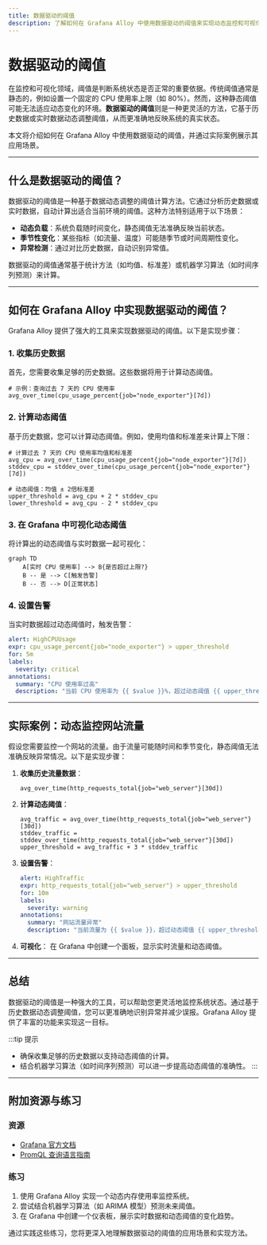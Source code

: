 ```yaml
---
title: 数据驱动的阈值
description: 了解如何在 Grafana Alloy 中使用数据驱动的阈值来实现动态监控和可视化。
---
```


# 数据驱动的阈值

在监控和可视化领域，阈值是判断系统状态是否正常的重要依据。传统阈值通常是静态的，例如设置一个固定的 CPU 使用率上限（如 80%）。然而，这种静态阈值可能无法适应动态变化的环境。**数据驱动的阈值**则是一种更灵活的方法，它基于历史数据或实时数据动态调整阈值，从而更准确地反映系统的真实状态。

本文将介绍如何在 Grafana Alloy 中使用数据驱动的阈值，并通过实际案例展示其应用场景。

---

## 什么是数据驱动的阈值？

数据驱动的阈值是一种基于数据动态调整的阈值计算方法。它通过分析历史数据或实时数据，自动计算出适合当前环境的阈值。这种方法特别适用于以下场景：

- **动态负载**：系统负载随时间变化，静态阈值无法准确反映当前状态。
- **季节性变化**：某些指标（如流量、温度）可能随季节或时间周期性变化。
- **异常检测**：通过对比历史数据，自动识别异常值。

数据驱动的阈值通常基于统计方法（如均值、标准差）或机器学习算法（如时间序列预测）来计算。

---

## 如何在 Grafana Alloy 中实现数据驱动的阈值？

Grafana Alloy 提供了强大的工具来实现数据驱动的阈值。以下是实现步骤：

### 1. 收集历史数据
首先，您需要收集足够的历史数据。这些数据将用于计算动态阈值。

```promql
# 示例：查询过去 7 天的 CPU 使用率
avg_over_time(cpu_usage_percent{job="node_exporter"}[7d])
```

### 2. 计算动态阈值
基于历史数据，您可以计算动态阈值。例如，使用均值和标准差来计算上下限：

```promql
# 计算过去 7 天的 CPU 使用率均值和标准差
avg_cpu = avg_over_time(cpu_usage_percent{job="node_exporter"}[7d])
stddev_cpu = stddev_over_time(cpu_usage_percent{job="node_exporter"}[7d])

# 动态阈值：均值 ± 2倍标准差
upper_threshold = avg_cpu + 2 * stddev_cpu
lower_threshold = avg_cpu - 2 * stddev_cpu
```

### 3. 在 Grafana 中可视化动态阈值
将计算出的动态阈值与实时数据一起可视化：

```mermaid
graph TD
    A[实时 CPU 使用率] --> B{是否超过上限?}
    B -- 是 --> C[触发告警]
    B -- 否 --> D[正常状态]
```

### 4. 设置告警
当实时数据超过动态阈值时，触发告警：

```yaml
alert: HighCPUUsage
expr: cpu_usage_percent{job="node_exporter"} > upper_threshold
for: 5m
labels:
  severity: critical
annotations:
  summary: "CPU 使用率过高"
  description: "当前 CPU 使用率为 {{ $value }}%，超过动态阈值 {{ upper_threshold }}%。"
```

---

## 实际案例：动态监控网站流量

假设您需要监控一个网站的流量。由于流量可能随时间和季节变化，静态阈值无法准确反映异常情况。以下是实现步骤：

1. **收集历史流量数据**：
   ```promql
   avg_over_time(http_requests_total{job="web_server"}[30d])
   ```

2. **计算动态阈值**：
   ```promql
   avg_traffic = avg_over_time(http_requests_total{job="web_server"}[30d])
   stddev_traffic = stddev_over_time(http_requests_total{job="web_server"}[30d])
   upper_threshold = avg_traffic + 3 * stddev_traffic
   ```

3. **设置告警**：
   ```yaml
   alert: HighTraffic
   expr: http_requests_total{job="web_server"} > upper_threshold
   for: 10m
   labels:
     severity: warning
   annotations:
     summary: "网站流量异常"
     description: "当前流量为 {{ $value }}，超过动态阈值 {{ upper_threshold }}。"
   ```

4. **可视化**：
   在 Grafana 中创建一个面板，显示实时流量和动态阈值。

---

## 总结

数据驱动的阈值是一种强大的工具，可以帮助您更灵活地监控系统状态。通过基于历史数据动态调整阈值，您可以更准确地识别异常并减少误报。Grafana Alloy 提供了丰富的功能来实现这一目标。

:::tip 提示
- 确保收集足够的历史数据以支持动态阈值的计算。
- 结合机器学习算法（如时间序列预测）可以进一步提高动态阈值的准确性。
:::

---

## 附加资源与练习

### 资源
- [Grafana 官方文档](https://grafana.com/docs/)
- [PromQL 查询语言指南](https://prometheus.io/docs/prometheus/latest/querying/basics/)

### 练习
1. 使用 Grafana Alloy 实现一个动态内存使用率监控系统。
2. 尝试结合机器学习算法（如 ARIMA 模型）预测未来阈值。
3. 在 Grafana 中创建一个仪表板，展示实时数据和动态阈值的变化趋势。

通过实践这些练习，您将更深入地理解数据驱动的阈值的应用场景和实现方法。